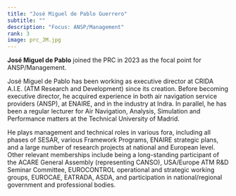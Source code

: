 ```yaml
---
title: "José Miguel de Pablo Guerrero"
subtitle: ""
description: "Focus: ANSP/Management"
rank: 3
image: prc_JM.jpg
---
```


**José Miguel de Pablo** joined the PRC in 2023 as the focal point for ANSP/Management.

José Miguel de Pablo has been working as executive director at CRIDA A.I.E. (ATM Research and Development) since its creation. Before becoming executive director, he acquired experience in both air navigation service providers (ANSP), at ENAIRE, and in the industry at Indra. In parallel, he has been a regular lecturer for Air Navigation, Analysis, Simulation and Performance matters at the Technical University of Madrid.

He plays management and technical roles in various fora, including all phases of SESAR, various Framework Programs, ENAIRE strategic plans, and a large number of research projects at national and European level. Other relevant memberships include being a long-standing participant of the ACARE General Assembly (representing CANSO), USA/Europe ATM R&D Seminar Committee, EUROCONTROL operational and strategic working groups, EUROCAE, EATRADA, ASDA, and participation in national/regional government and professional bodies.